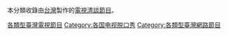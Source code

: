 本分類收錄由[[台灣|台灣]]製作的[[電視|電視]][[清談節目|清談節目]]。

[[Category:各類型臺灣電視節目|]]
[[Category:各国电视脱口秀|Category:各国电视脱口秀]]
[[Category:各類型臺灣網路節目|Category:各類型臺灣網路節目]]